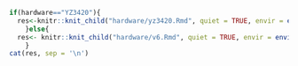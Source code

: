```r
if(hardware=="YZ3420"){
  res<-knitr::knit_child("hardware/yz3420.Rmd", quiet = TRUE, envir = environment())
    }else{
  res<- knitr::knit_child("hardware/v6.Rmd", quiet = TRUE, envir = environment())
    }
cat(res, sep = '\n')
```